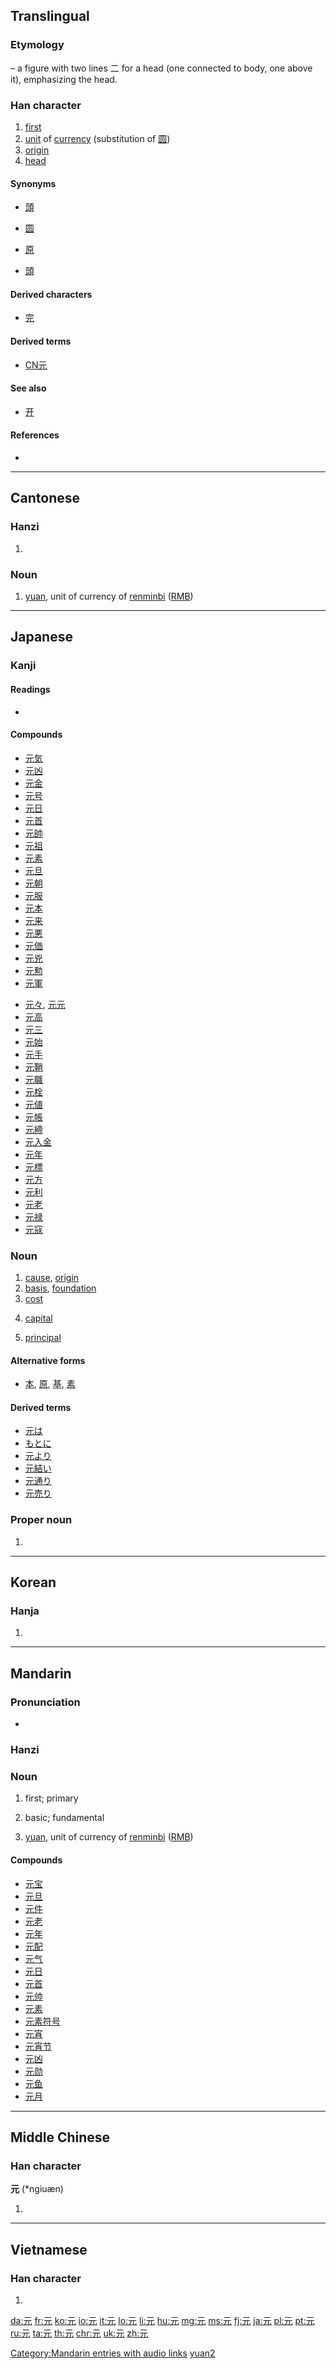 {{also|示|亓}}
==Translingual==
{{stroke order}}

===Etymology===
{{liushu|p}} – a figure with two lines 二 for a head (one connected to body, one above it), emphasizing the head.

===Han character===
{{Han char|rn=10|rad=儿|as=02|sn=4|four=1021<sub>1</sub>|canj=一一山 (MMU)|ids=⿱[[二]][[儿]]}}

# [[first]]
# [[unit]] of [[currency]] (substitution of [[圆]])
# [[origin]]
# [[head]]

====Synonyms====
* {{sense|first}} [[頭]]
* {{sense|unit of currency}} [[圆]]
* {{sense|origin}} [[原]]
* {{sense|head}} [[頭]]

====Derived characters====
* [[完]]

====Derived terms====
* [[CN元]]

====See also====
* [[开]] {{qualifier|graphically similar}}

====References====
* {{Han ref|kx=0123.060|dkj=01340|dj=0258.030|hdz=10264.060|uh=5143|ud=20803|bh=A4B8|bd=42168}}

----

==Cantonese==

===Hanzi===
{{yue-hanzi|jyut=[[jyun4]]|y=yun4}}

# {{defn|lang=yue|sort=儿02}}

===Noun===
{{head|yue|noun}}

# [[yuan]], unit of currency of [[renminbi]] ([[RMB]])

----

==Japanese==

===Kanji===
{{ja-kanji|grade=2|rs=儿02}}

====Readings====
* {{ja-readings
|goon=[[ごん]] (gon)
|kanon=[[げん]] (gen)
|toon=[[がん]] (gan)
|kun=[[もと]] (moto), [[こうべ]] (kōbe)}}

====Compounds====
{{top2}}
* [[元気]]
* [[元凶]]
* [[元金]]
* [[元号]]
* [[元日]]
* [[元首]]
* [[元帥]]
* [[元祖]]
* [[元素]]
* [[元旦]]
* [[元朝]]
* [[元服]]
* [[元本]]
* [[元来]]
* [[元悪]]
* [[元価]]
* [[元兇]]
* [[元勲]]
* [[元軍]]
{{mid2}}
* [[元々]], [[元元]]
* [[元高]]
* [[元三]]
* [[元始]]
* [[元手]]
* [[元鞘]]
* [[元職]]
* [[元栓]]
* [[元値]]
* [[元帳]]
* [[元締]]
* [[元入金]]
* [[元年]]
* [[元標]]
* [[元方]]
* [[元利]]
* [[元老]]
* [[元禄]]
* [[元寇]]
{{bottom}}

===Noun===
{{ja-noun|もと}}

# [[cause]], [[origin]]
# [[basis]], [[foundation]]
# [[cost]]
#: {{ja-usex|元がとれる|もと が とれる|to be able to cover the cost}}
# {{context|finance|lang=ja|sort=もと}} [[capital]]
# [[principal]]

====Alternative forms====
* [[本]], [[原]], [[基]], [[素]]

====Derived terms====
* [[元は]]
* [[もとに]]
* [[元より]]
* [[元結い]]
* [[元通り]]
* [[元売り]]

===Proper noun===
{{ja-pos|はじめ|proper}}

# {{given name|male|lang=ja|sort=はじめ}}
----

==Korean==

===Hanja===
{{ko-hanja|hangeul=원|eumhun=으뜸|rv=won|mr=wŏn}}

# {{defn|lang=ko|sort=儿02}}

----

==Mandarin==

===Pronunciation===
* {{audio|zh-yuán.ogg|audio}}

===Hanzi===
{{cmn-hanzi|pin=[[ruì]] ([[rui4]]), [[yuán]] ([[yuan2]]), [[yuè]] ([[yue4]])|wg=jui<sup>4</sup>, yüan<sup>2</sup>, yüeh<sup>4</sup>}}
{{zh-hanzi|[[元]]}}

===Noun===
{{cmn-noun|ts|pin=yuán|pint=yuan2|rs=儿02}}

# {{context|Beginning Mandarin|lang=cmn|sc=Hant|sort=儿02}} first; primary
# {{context|Beginning Mandarin|lang=cmn|sc=Hant|sort=儿02}} basic; fundamental
# [[yuan]], unit of currency of [[renminbi]] ([[RMB]])

====Compounds====
* [[元宝]]
* [[元旦]]
* [[元件]]
* [[元老]]
* [[元年]]
* [[元配]]
* [[元气]]
* [[元日]]
* [[元首]]
* [[元帅]]
* [[元素]]
* [[元素符号]]
* [[元宵]]
* [[元宵节]]
* [[元凶]]
* [[元勋]]
* [[元鱼]]
* [[元月]]

[[Category:Mandarin entries with audio links]]
[[Category:cmn:Beginning Mandarin in simplified script|yuan2]]

----

==Middle Chinese==

===Han character===
'''元''' (*ngiuæn)<!--asterisk signifies that this is a reconstructed pronunciation-->

# {{defn|lang=ltc|sort=儿02}}

----

==Vietnamese==

===Han character===
{{vi-hantu|[[nguyên]]|rs=儿02}}

# {{defn|lang=vi|sort=儿02}}

[[da:元]]
[[fr:元]]
[[ko:元]]
[[io:元]]
[[it:元]]
[[lo:元]]
[[li:元]]
[[hu:元]]
[[mg:元]]
[[ms:元]]
[[fj:元]]
[[ja:元]]
[[pl:元]]
[[pt:元]]
[[ru:元]]
[[ta:元]]
[[th:元]]
[[chr:元]]
[[uk:元]]
[[zh:元]]